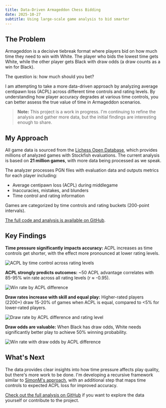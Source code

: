 ```yaml
---
title: Data-Driven Armageddon Chess Bidding
date: 2025-10-27
subtitle: Using large-scale game analysis to bid smarter
---
```


## The Problem

Armageddon is a decisive tiebreak format where players bid on how much time they need to win with White. The player who bids the lowest time gets White, while the other player gets Black with draw odds (a draw counts as a win for Black).

The question is: how much should you bet?

I am attempting to take a more data-driven approach by analyzing average centipawn loss (ACPL) across different time controls and rating levels. By understanding how player accuracy degrades at various time controls, you can better assess the true value of time in Armageddon scenarios.

> **Note:** This project is a work in progress. I'm continuing to refine the analysis and gather more data, but the initial findings are interesting enough to share.

## My Approach

All game data is sourced from the [Lichess Open Database](https://database.lichess.org/), which provides millions of analyzed games with Stockfish evaluations. The current analysis is based on **21 million games**, with more data being processed as we speak.

The analyzer processes PGN files with evaluation data and outputs metrics for each player including:
- Average centipawn loss (ACPL) during middlegame
- Inaccuracies, mistakes, and blunders
- Time control and rating information

Games are categorized by time controls and rating buckets (200-point intervals).

[The full code and analysis is available on GitHub](https://github.com/trbarron/Chess-Bidding-Analysis).

## Key Findings

**Time pressure significantly impacts accuracy:** ACPL increases as time controls get shorter, with the effect more pronounced at lower rating levels.

<img src="/_static/images/acpl_timecontrol_analysis_all_combined.jpg" alt="ACPL by time control across rating levels" className="mx-auto" />

**ACPL strongly predicts outcomes:** ~50 ACPL advantage correlates with 85-95% win rate across all rating levels (r ≈ -0.95).

<img src="/_static/images/acpl_outcome_winrate_all_combined.jpg" alt="Win rate by ACPL difference" className="mx-auto" />

**Draw rates increase with skill and equal play:** Higher-rated players (2200+) draw 15-20% of games when ACPL is equal, compared to &lt;5% for lower-rated players.

<img src="/_static/images/acpl_outcome_drawrate_all_combined.jpg" alt="Draw rate by ACPL difference and rating level" className="mx-auto" />

**Draw odds are valuable:** When Black has draw odds, White needs significantly better play to achieve 50% winning probability.

<img src="/_static/images/acpl_outcome_drawodds_all_combined.jpg" alt="Win rate with draw odds by ACPL difference" className="mx-auto" />

## What's Next

The data provides clear insights into how time pressure affects play quality, but there's more work to be done. I'm developing a recursive framework similar to [SimonM's approach](https://simonm.substack.com/p/armageddon-chess-a-bidders-guide), with an additional step that maps time controls to expected ACPL loss for improved accuracy.

[Check out the full analysis on GitHub](https://github.com/trbarron/Chess-Bidding-Analysis) if you want to explore the data yourself or contribute to the project.
